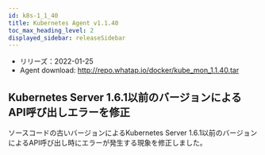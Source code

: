 ```yaml
---
id: k8s-1_1_40
title: Kubernetes Agent v1.1.40
toc_max_heading_level: 2
displayed_sidebar: releaseSidebar
---
```



- リリーズ：2022-01-25
- Agent download: http://repo.whatap.io/docker/kube_mon_1.1.40.tar

## Kubernetes Server 1.6.1以前のバージョンによるAPI呼び出しエラーを修正

ソースコードの古いバージョンによるKubernetes Server 1.6.1以前のバージョンによるAPI呼び出し時にエラーが発生する現象を修正しました。
